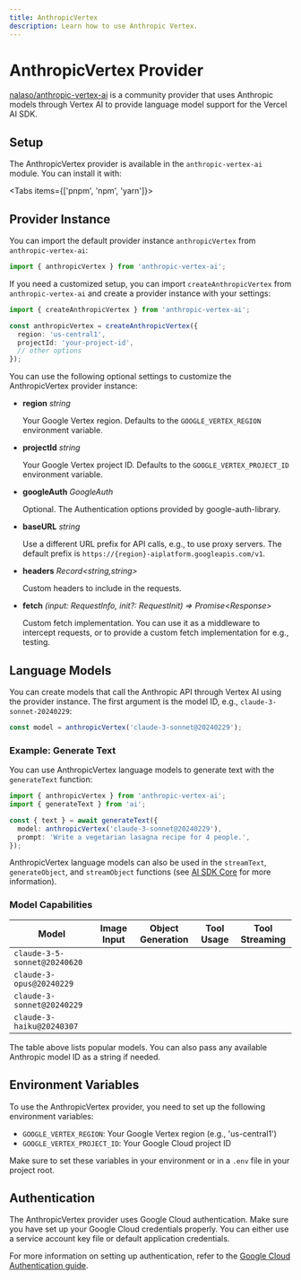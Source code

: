 ```yaml
---
title: AnthropicVertex
description: Learn how to use Anthropic Vertex.
---
```


# AnthropicVertex Provider

[nalaso/anthropic-vertex-ai](https://github.com/nalaso/anthropic-vertex-ai) is a community provider that uses Anthropic models through Vertex AI to provide language model support for the Vercel AI SDK.

## Setup

The AnthropicVertex provider is available in the `anthropic-vertex-ai` module. You can install it with:

<Tabs items={['pnpm', 'npm', 'yarn']}>
  <Tab>
    <Snippet text="pnpm add anthropic-vertex-ai" dark />
  </Tab>
  <Tab>
    <Snippet text="npm install anthropic-vertex-ai" dark />
  </Tab>
  <Tab>
    <Snippet text="yarn add anthropic-vertex-ai" dark />
  </Tab>
</Tabs>

## Provider Instance

You can import the default provider instance `anthropicVertex` from `anthropic-vertex-ai`:

```ts
import { anthropicVertex } from 'anthropic-vertex-ai';
```

If you need a customized setup, you can import `createAnthropicVertex` from `anthropic-vertex-ai` and create a provider instance with your settings:

```ts
import { createAnthropicVertex } from 'anthropic-vertex-ai';

const anthropicVertex = createAnthropicVertex({
  region: 'us-central1',
  projectId: 'your-project-id',
  // other options
});
```

You can use the following optional settings to customize the AnthropicVertex provider instance:

- **region** _string_

  Your Google Vertex region. Defaults to the `GOOGLE_VERTEX_REGION` environment variable.

- **projectId** _string_

  Your Google Vertex project ID. Defaults to the `GOOGLE_VERTEX_PROJECT_ID` environment variable.

- **googleAuth** _GoogleAuth_

  Optional. The Authentication options provided by google-auth-library.

- **baseURL** _string_

  Use a different URL prefix for API calls, e.g., to use proxy servers.
  The default prefix is `https://{region}-aiplatform.googleapis.com/v1`.

- **headers** _Record&lt;string,string&gt;_

  Custom headers to include in the requests.

- **fetch** _(input: RequestInfo, init?: RequestInit) => Promise&lt;Response&gt;_

  Custom fetch implementation. You can use it as a middleware to intercept requests,
  or to provide a custom fetch implementation for e.g., testing.

## Language Models

You can create models that call the Anthropic API through Vertex AI using the provider instance.
The first argument is the model ID, e.g., `claude-3-sonnet-20240229`:

```ts
const model = anthropicVertex('claude-3-sonnet@20240229');
```

### Example: Generate Text

You can use AnthropicVertex language models to generate text with the `generateText` function:

```ts
import { anthropicVertex } from 'anthropic-vertex-ai';
import { generateText } from 'ai';

const { text } = await generateText({
  model: anthropicVertex('claude-3-sonnet@20240229'),
  prompt: 'Write a vegetarian lasagna recipe for 4 people.',
});
```

AnthropicVertex language models can also be used in the `streamText`, `generateObject`, and `streamObject` functions
(see [AI SDK Core](/docs/ai-sdk-core) for more information).

### Model Capabilities

| Model                        | Image Input         | Object Generation   | Tool Usage          | Tool Streaming      |
| ---------------------------- | ------------------- | ------------------- | ------------------- | ------------------- |
| `claude-3-5-sonnet@20240620` | <Check size={18} /> | <Check size={18} /> | <Check size={18} /> | <Check size={18} /> |
| `claude-3-opus@20240229`     | <Check size={18} /> | <Check size={18} /> | <Check size={18} /> | <Check size={18} /> |
| `claude-3-sonnet@20240229`   | <Check size={18} /> | <Check size={18} /> | <Check size={18} /> | <Check size={18} /> |
| `claude-3-haiku@20240307`    | <Check size={18} /> | <Check size={18} /> | <Check size={18} /> | <Check size={18} /> |

<Note>
  The table above lists popular models. You can also pass any available Anthropic model ID as a string if needed.
</Note>

## Environment Variables

To use the AnthropicVertex provider, you need to set up the following environment variables:

- `GOOGLE_VERTEX_REGION`: Your Google Vertex region (e.g., 'us-central1')
- `GOOGLE_VERTEX_PROJECT_ID`: Your Google Cloud project ID

Make sure to set these variables in your environment or in a `.env` file in your project root.

## Authentication

The AnthropicVertex provider uses Google Cloud authentication. Make sure you have set up your Google Cloud credentials properly. You can either use a service account key file or default application credentials.

For more information on setting up authentication, refer to the [Google Cloud Authentication guide](https://cloud.google.com/docs/authentication).